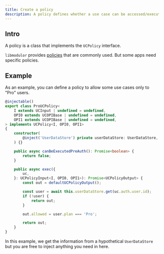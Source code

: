 ```yaml
---
title: Create a policy
description: A policy defines whether a use case can be accessed/executed or not.
---
```


## Intro

A policy is a class that implements the `UCPolicy` interface.

`libmodulor` provides [policies](../references/policies) that are commonly used.
But some apps need specific policies.

## Example

As an example, you can define a policy to allow some use cases only to "Pro" users.

```typescript title="src/lib/ProUCPolicy.ts"
@injectable()
export class ProUCPolicy<
    I extends UCInput | undefined = undefined,
    OPI0 extends UCOPIBase | undefined = undefined,
    OPI1 extends UCOPIBase | undefined = undefined,
> implements UCPolicy<I, OPI0, OPI1>
{
    constructor(
        @inject('UserDataStore') private userDataStore: UserDataStore,
    ) {}

    public async canBeExecutedPreAuth(): Promise<boolean> {
        return false;
    }

    public async exec({
        uc,
    }: UCPolicyInput<I, OPI0, OPI1>): Promise<UCPolicyOutput> {
        const out = defaultUCPolicyOutput();

        const user = await this.userDataStore.get(uc.auth.user.id);
        if (!user) {
            return out;
        }

        out.allowed = user.plan === 'Pro';

        return out;
    }
}
```

In this example, we get the information from a hypothetical `UserDataStore` but you are free to inject anything you need in here.
